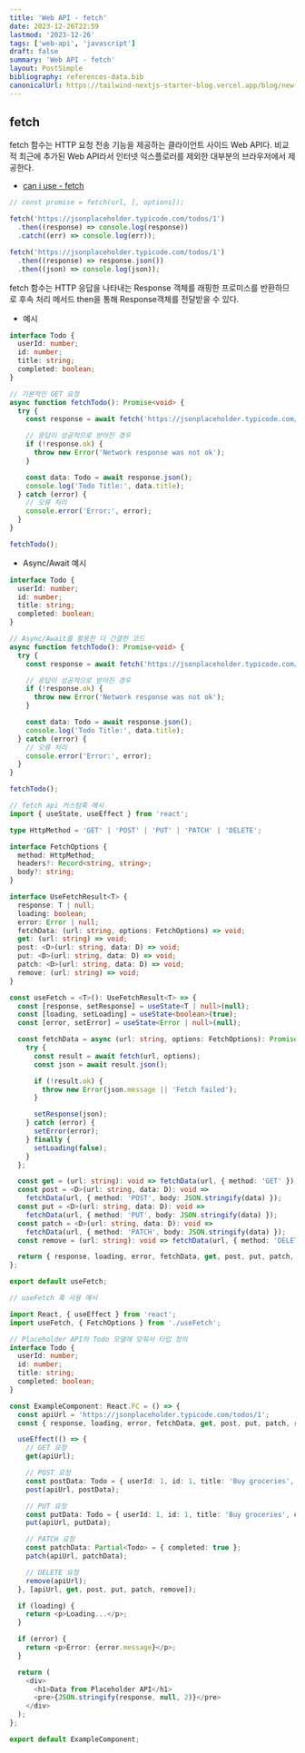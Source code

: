 ```yaml
---
title: 'Web API - fetch'
date: 2023-12-26T22:59
lastmod: '2023-12-26'
tags: ['web-api', 'javascript']
draft: false
summary: 'Web API - fetch'
layout: PostSimple
bibliography: references-data.bib
canonicalUrl: https://tailwind-nextjs-starter-blog.vercel.app/blog/new-features-in-v1/
---
```


## fetch

fetch 함수는 HTTP 요청 전송 기능을 제공하는 클라이언트 사이드 Web API다.
비교적 최근에 추가된 Web API라서 인터넷 익스플로러를 제외한 대부분의 브라우저에서 제공한다.

- [can i use - fetch](https://caniuse.com/?search=fetch)

```javascript
// const promise = fetch(url, [, options]);

fetch('https://jsonplaceholder.typicode.com/todos/1')
  .then((response) => console.log(response))
  .catch((err) => console.log(err));
```

```javascript
fetch('https://jsonplaceholder.typicode.com/todos/1')
  .then((response) => response.json())
  .then((json) => console.log(json));
```

fetch 함수는 HTTP 응답을 나타내는 Response 객체를 래핑한 프로미스를 반환하므로 후속 처리 메서드 then을 통해 Response객체를 전달받을 수 있다.

- 예시

```typescript
interface Todo {
  userId: number;
  id: number;
  title: string;
  completed: boolean;
}

// 기본적인 GET 요청
async function fetchTodo(): Promise<void> {
  try {
    const response = await fetch('https://jsonplaceholder.typicode.com/todos/1');

    // 응답이 성공적으로 받아진 경우
    if (!response.ok) {
      throw new Error('Network response was not ok');
    }

    const data: Todo = await response.json();
    console.log('Todo Title:', data.title);
  } catch (error) {
    // 오류 처리
    console.error('Error:', error);
  }
}

fetchTodo();
```

- Async/Await 예시

```typescript
interface Todo {
  userId: number;
  id: number;
  title: string;
  completed: boolean;
}

// Async/Await를 활용한 더 간결한 코드
async function fetchTodo(): Promise<void> {
  try {
    const response = await fetch('https://jsonplaceholder.typicode.com/todos/1');

    // 응답이 성공적으로 받아진 경우
    if (!response.ok) {
      throw new Error('Network response was not ok');
    }

    const data: Todo = await response.json();
    console.log('Todo Title:', data.title);
  } catch (error) {
    // 오류 처리
    console.error('Error:', error);
  }
}

fetchTodo();
```

```typescript
// fetch api 커스텀훅 예시
import { useState, useEffect } from 'react';

type HttpMethod = 'GET' | 'POST' | 'PUT' | 'PATCH' | 'DELETE';

interface FetchOptions {
  method: HttpMethod;
  headers?: Record<string, string>;
  body?: string;
}

interface UseFetchResult<T> {
  response: T | null;
  loading: boolean;
  error: Error | null;
  fetchData: (url: string, options: FetchOptions) => void;
  get: (url: string) => void;
  post: <D>(url: string, data: D) => void;
  put: <D>(url: string, data: D) => void;
  patch: <D>(url: string, data: D) => void;
  remove: (url: string) => void;
}

const useFetch = <T>(): UseFetchResult<T> => {
  const [response, setResponse] = useState<T | null>(null);
  const [loading, setLoading] = useState<boolean>(true);
  const [error, setError] = useState<Error | null>(null);

  const fetchData = async (url: string, options: FetchOptions): Promise<void> => {
    try {
      const result = await fetch(url, options);
      const json = await result.json();

      if (!result.ok) {
        throw new Error(json.message || 'Fetch failed');
      }

      setResponse(json);
    } catch (error) {
      setError(error);
    } finally {
      setLoading(false);
    }
  };

  const get = (url: string): void => fetchData(url, { method: 'GET' });
  const post = <D>(url: string, data: D): void =>
    fetchData(url, { method: 'POST', body: JSON.stringify(data) });
  const put = <D>(url: string, data: D): void =>
    fetchData(url, { method: 'PUT', body: JSON.stringify(data) });
  const patch = <D>(url: string, data: D): void =>
    fetchData(url, { method: 'PATCH', body: JSON.stringify(data) });
  const remove = (url: string): void => fetchData(url, { method: 'DELETE' });

  return { response, loading, error, fetchData, get, post, put, patch, remove };
};

export default useFetch;
```

```typescript jsx
// useFetch 훅 사용 예시

import React, { useEffect } from 'react';
import useFetch, { FetchOptions } from './useFetch';

// Placeholder API의 Todo 모델에 맞춰서 타입 정의
interface Todo {
  userId: number;
  id: number;
  title: string;
  completed: boolean;
}

const ExampleComponent: React.FC = () => {
  const apiUrl = 'https://jsonplaceholder.typicode.com/todos/1';
  const { response, loading, error, fetchData, get, post, put, patch, remove } = useFetch<Todo>();

  useEffect(() => {
    // GET 요청
    get(apiUrl);

    // POST 요청
    const postData: Todo = { userId: 1, id: 1, title: 'Buy groceries', completed: false };
    post(apiUrl, postData);

    // PUT 요청
    const putData: Todo = { userId: 1, id: 1, title: 'Buy groceries', completed: true };
    put(apiUrl, putData);

    // PATCH 요청
    const patchData: Partial<Todo> = { completed: true };
    patch(apiUrl, patchData);

    // DELETE 요청
    remove(apiUrl);
  }, [apiUrl, get, post, put, patch, remove]);

  if (loading) {
    return <p>Loading...</p>;
  }

  if (error) {
    return <p>Error: {error.message}</p>;
  }

  return (
    <div>
      <h1>Data from Placeholder API</h1>
      <pre>{JSON.stringify(response, null, 2)}</pre>
    </div>
  );
};

export default ExampleComponent;
```
